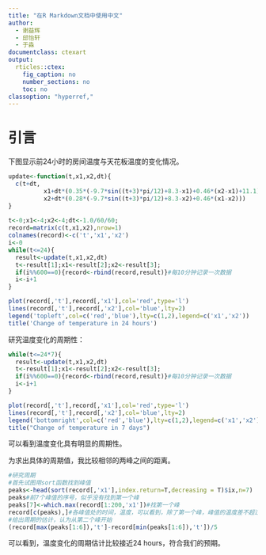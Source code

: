---
title: "在R Markdown文档中使用中文"
author:
  - 谢益辉
  - 邱怡轩
  - 于淼
documentclass: ctexart
output:
  rticles::ctex:
    fig_caption: no
    number_sections: no
    toc: no
classoption: "hyperref,"
---

# 引言

下图显示前24小时的房间温度与天花板温度的变化情况。

```{r}
update<-function(t,x1,x2,dt){
  c(t+dt,
          x1+dt*(0.35*(-9.7*sin((t+3)*pi/12)+8.3-x1)+0.46*(x2-x1)+11.1),
          x2+dt*(0.28*(-9.7*sin((t+3)*pi/12)+8.3-x2)+0.46*(x1-x2)))
}
  
t<-0;x1<-4;x2<-4;dt<-1.0/60/60;
record=matrix(c(t,x1,x2),nrow=1)
colnames(record)<-c('t','x1','x2')
i<-0
while(t<=24){
  result<-update(t,x1,x2,dt)
  t<-result[1];x1<-result[2];x2<-result[3];
  if(i%%600==0){record<-rbind(record,result)}#每10分钟记录一次数据
  i<-i+1
}

plot(record[,'t'],record[,'x1'],col='red',type='l')
lines(record[,'t'],record[,'x2'],col='blue',lty=2)
legend('topleft',col=c('red','blue'),lty=c(1,2),legend=c('x1','x2'))
title('Change of temperature in 24 hours')
```

研究温度变化的周期性：
```{r}
while(t<=24*7){
  result<-update(t,x1,x2,dt)
  t<-result[1];x1<-result[2];x2<-result[3];
  if(i%%600==0){record<-rbind(record,result)}#每10分钟记录一次数据
  i<-i+1
}

plot(record[,'t'],record[,'x1'],col='red',type='l')
lines(record[,'t'],record[,'x2'],col='blue',lty=2)
legend('bottomright',col=c('red','blue'),lty=c(1,2),legend=c('x1','x2'))
title("Change of temperature in 7 days")
```
可以看到温度变化具有明显的周期性。

为求出具体的周期值，我比较相邻的两峰之间的距离。

```{r}
#研究周期
#首先试图用sort函数找到峰值
peaks<-head(sort(record[,'x1'],index.return=T,decreasing = T)$ix,n=7)
peaks#前7个峰值的序号，似乎没有找到第一个峰
peaks[7]<-which.max(record[1:200,'x1'])#找第一个峰
record[c(peaks),]#各峰值处的时间，温度，可以看到，除了第一个峰，峰值的温度差不超过0.05
#给出周期的估计，认为从第二个峰开始
(record[max(peaks[1:6]),'t']-record[min(peaks[1:6]),'t'])/5
```

可以看到，温度变化的周期估计比较接近24 hours，符合我们的预期。